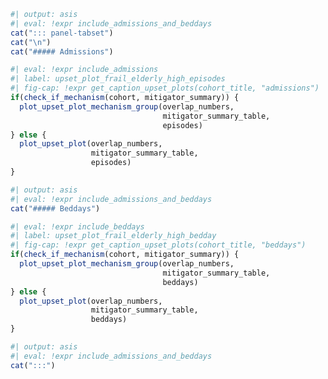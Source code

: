 ```r
#| output: asis
#| eval: !expr include_admissions_and_beddays
cat("::: panel-tabset")
cat("\n")
cat("##### Admissions")
```

```r
#| eval: !expr include_admissions
#| label: upset_plot_frail_elderly_high_episodes
#| fig-cap: !expr get_caption_upset_plots(cohort_title, "admissions")
if(check_if_mechanism(cohort, mitigator_summary)) {
  plot_upset_plot_mechanism_group(overlap_numbers, 
                                  mitigator_summary_table, 
                                  episodes)
} else {
  plot_upset_plot(overlap_numbers,  
                  mitigator_summary_table,
                  episodes)
}
```

```r
#| output: asis
#| eval: !expr include_admissions_and_beddays
cat("##### Beddays")
```

```r
#| eval: !expr include_beddays
#| label: upset_plot_frail_elderly_high_bedday
#| fig-cap: !expr get_caption_upset_plots(cohort_title, "beddays")
if(check_if_mechanism(cohort, mitigator_summary)) {
  plot_upset_plot_mechanism_group(overlap_numbers, 
                                  mitigator_summary_table, 
                                  beddays)
} else {
  plot_upset_plot(overlap_numbers,  
                  mitigator_summary_table,
                  beddays)
}
```

```r
#| output: asis
#| eval: !expr include_admissions_and_beddays
cat(":::")
```